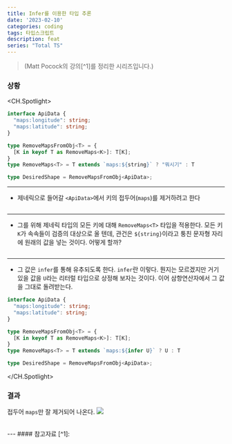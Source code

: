 ```yaml
---
title: Infer를 이용한 타입 추론
date: '2023-02-10'
categories: coding
tags: 타입스크립트
description: feat
series: "Total TS"
---
```

<HeadingNavigator />

> <figcaption>(Matt Pocock의 강의[^1]를 정리한 시리즈입니다.)</figcaption>

### 상황

<CH.Spotlight>
```ts type.ts
interface ApiData {
  "maps:longitude": string;
  "maps:latitude": string;
}

type RemoveMapsFromObj<T> = {
  [K in keyof T as RemoveMaps<K>]: T[K];
}
type RemoveMaps<T> = T extends `maps:${string}` ? "뭐시기" : T

type DesiredShape = RemoveMapsFromObj<ApiData>;
```
---
- 제네릭으로 들어갈 `<ApiData>`에서 키의 접두어(`maps`)를 제거하려고 한다
```ts type.ts focus=1:4,11 mark=2[4:7],3[4:7]
```
---
- 그를 위해 제네릭 타입의 모든 키에 대해 `RemoveMaps<T>` 타입을 적용한다. 모든 키 `K`가 속속들이 검증의 대상으로 올 텐데, 관건은 `${string}`이라고 퉁친 문자형 자리에 원래의 값을 넣는 것이다. 어떻게 할까?
```ts type.ts focus=7,9 mark=7[17:32],9[40:45]
```
---
- 그 값은 `infer`를 통해 유추되도록 한다. `infer`란 이렇다. 뭔지는 모르겠지만 거기 있을 값을 `U`라는 리터럴 타입으로 상정해 보자는 것이다. 이어 삼항연산자에서 그 값을 그대로 돌려받는다.
```ts type.ts mark=9[40:46],9[52]
interface ApiData {
  "maps:longitude": string;
  "maps:latitude": string;
}

type RemoveMapsFromObj<T> = {
  [K in keyof T as RemoveMaps<K>]: T[K];
}
type RemoveMaps<T> = T extends `maps:${infer U}` ? U : T

type DesiredShape = RemoveMapsFromObj<ApiData>;
```
</CH.Spotlight>

### 결과
접두어 `maps`만 잘 제거되어 나온다.
<Img src='/images/2023/typescript/InferResult.webp' className="m-0" />

<br/>
---
#### 참고자료
[^1]: <Lnk text='Total typescript' href='https://www.totaltypescript.com/tips' /> 